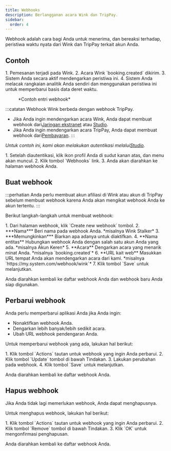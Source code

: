 ```yaml
---
title: Webhooks
description: Berlangganan acara Wink dan TripPay.
sidebar:
  order: 4
---
```


Webhook adalah cara bagi Anda untuk menerima, dan bereaksi terhadap, peristiwa waktu nyata dari Wink dan TripPay terkait akun Anda.

## Contoh

<Steps>
  1. Pemesanan terjadi pada Wink.
  2. Acara Wink `booking.created` dikirim.
  3. Sistem Anda secara aktif mendengarkan peristiwa ini.
  4. Sistem Anda melacak rangkaian analitik Anda sendiri dan menggunakan peristiwa ini untuk memperbarui basis data deret waktu.
</Steps>


<figure>
  <CloudinaryImage width="350" height="215" resize="scale" quality="best" alt="Contoh webhook" src="academy/webhook" errorImage="noimage_opaque_nyrtl0.png" />

  <figcaption>*Contoh entri webhook*</figcaption>
</figure>


:::catatan
Webhook Wink berbeda dengan webhook TripPay.

* Jika Anda ingin mendengarkan acara Wink, Anda dapat membuat webhook dari[Jaringan ekstranet](https://extranet.wink.travel) atau [Studio](https://studio.wink.travel).
* Jika Anda ingin mendengarkan acara TripPay, Anda dapat membuat webhook dari[Pembayaran](https://pay.wink.travel).
  :::

*Untuk contoh ini, kami akan melakukan autentikasi melalui[Studio](https://studio.wink.travel).*

<Steps>
  1. Setelah diautentikasi, klik ikon profil Anda di sudut kanan atas, dan menu akan muncul.
  2. Klik tombol `Webhooks` link.
  3. Anda akan diarahkan ke halaman webhook Anda.
</Steps>


## Buat webhook

:::perhatian
Anda perlu membuat akun afiliasi di Wink atau akun di TripPay sebelum membuat webhook karena Anda akan mengikat webhook Anda ke akun tertentu.
:::

Berikut langkah-langkah untuk membuat webhook:

<Steps>
  1. Dari halaman webhook, klik `Create new webhook` tombol.
  2. ***Nama*** Beri nama pada webhook Anda. *misalnya Wink Stalker*
  3. ***Memungkinkan*** Biarkan apa adanya untuk diaktifkan.
  4. **Nama entitas** Hubungkan webhook Anda dengan salah satu akun Anda yang ada. *misalnya Akun Keren*
  5. **Acara** Dengarkan acara yang menarik minat Anda. *misalnya `booking.created`*
  6. **URL kait web** Masukkan URL tempat Anda akan mendengarkan acara dari kami. *misalnya `https://my.system.com/webhook/wink`*
  7. Klik tombol `Save` untuk melanjutkan.
</Steps>


Anda diarahkan kembali ke daftar webhook Anda dan webhook baru Anda siap digunakan.

## Perbarui webhook

Anda perlu memperbarui aplikasi Anda jika Anda ingin:

* Nonaktifkan webhook Anda.
* Dengarkan lebih banyak/lebih sedikit acara.
* Ubah URL webhook pendengaran Anda.

Untuk memperbarui webhook yang ada, lakukan hal berikut:

<Steps>
  1. Klik tombol `Actions` tautan untuk webhook yang ingin Anda perbarui.
  2. Klik tombol `Update` tombol di bawah Tindakan.
  3. Lakukan perubahan pada webhook.
  4. Klik tombol `Save` untuk melanjutkan.
</Steps>


Anda diarahkan kembali ke daftar webhook Anda.

## Hapus webhook

Jika Anda tidak lagi memerlukan webhook, Anda dapat menghapusnya.

Untuk menghapus webhook, lakukan hal berikut:

<Steps>
  1. Klik tombol `Actions` tautan untuk webhook yang ingin Anda perbarui.
  2. Klik tombol `Remove` tombol di bawah Tindakan.
  3. Klik `OK` untuk mengonfirmasi penghapusan.
</Steps>


Anda diarahkan kembali ke daftar webhook Anda.

